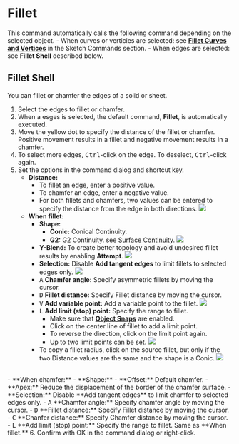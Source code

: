 
# Fillet

<Reference shortcut="B" command="Fillet" button="" />

This command automatically calls the following command depending on the selected object.
    - When curves or verticies are selected: see [**Fillet Curves and Vertices**](../sketch/fillet) in the Sketch Commands section.
    - When edges are selected: see **Fillet Shell** described below.

## Fillet Shell

You can fillet or chamfer the edges of a solid or sheet.

1. Select the edges to fillet or chamfer.
2. When a esges is selected, the default command, **Fillet**, is automatically executed.
3. Move the yellow dot to specify the distance of the fillet or chamfer. Positive movement results in a fillet and negative movement results in a chamfer.
4. To select more edges, <kbd>Ctrl</kbd>-click on the edge. To deselect, <kbd>Ctrl</kbd>-click again.
5. Set the options in the command dialog and shortcut key.
    - **Distance:** 
        - To fillet an edge, enter a positive value.
        - To chamfer an edge, enter a negative value.
        - For both fillets and chamfers, two values can be entered to specify the distance from the edge in both directions.
        ![](/img/fillet-solid-two-value.gif)
    - **When fillet:**
        - **Shape:**
            - **Conic:** Conical Continuity.
            - **G2:** G2 Continuity. see [Surface Continuity](../cad-essentials/continuity-curve-and-surface).
        ![](/img/fillet-solid.gif)
        - **Y-Blend:** To create better topology and avoid undesired fillet results by enabling **Attempt**.
        ![](/img/fillet-solid-yblend.gif)
        - **Selection:** Disable **Add tangent edges** to limit fillets to selected edges only.
        ![](/img/fillet-sold-selection.gif)
        - <kbd>A</kbd> **Chamfer angle:** Specify asymmetric fillets by moving the cursor.
        - <kbd>D</kbd> **Fillet distance:** Specify Fillet distance by moving the cursor.
        - <kbd>V</kbd> **Add variable point:** Add a variable point to the fillet.
        ![](/img/fillet-solid-variable.gif)
        - <kbd>L</kbd> **Add limit (stop) point:** Specify the range to fillet.
            - Make sure that [**Object Snaps**](../3d-viewport/grid-and-snap#object-snap) are enabled.
            - Click on the center line of fillet to add a limit point.
            - To reverse the direction, click on the limit point again.
            - Up to two limit points can be set.
        ![](/img/fillet-solid-limit.gif)
        - To copy a fillet radius, click on the source fillet, but only if the two Distance values are the same and the shape is a Conic.
        ![](/img/fillet-solid-copyfillet.gif)
<br/>
    - **When chamfer:**
        - **Shape:**
            - **Offset:** Default chamfer.
            - **Apex:** Reduce the displacement of the border of the chamfer surface.
        - **Selection:** Disable **Add tangent edges** to limit chamfer to selected edges only.
        - <kbd>A</kbd> **Chamfer angle:** Specify chamfer angle by moving the cursor.
        - <kbd>D</kbd> **Fillet distance:** Specify Fillet distance by moving the cursor.
        - <kbd>C</kbd> **Chanfer distance:** Specify Chamfer distance by moving the cursor.
        - <kbd>L</kbd> **Add limit (stop) point:** Specify the range to fillet. Same as **When fillet.**
6. Confirm with OK in the command dialog or right-click.




